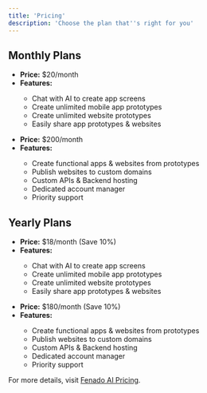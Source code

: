 ```yaml
---
title: 'Pricing'
description: 'Choose the plan that''s right for you'
---
```


## Monthly Plans

<CardGroup cols={2}>
  <Card title="Prototype" icon="wand-magic-sparkles">
    <ul>
      <li><strong>Price:</strong> $20/month</li>
      <li><strong>Features:</strong></li>
      <ul>
        <li>Chat with AI to create app screens</li>
        <li>Create unlimited mobile app prototypes</li>
        <li>Create unlimited website prototypes</li>
        <li>Easily share app prototypes & websites</li>
      </ul>
    </ul>
  </Card>
  <Card title="Business" icon="building">
    <ul>
      <li><strong>Price:</strong> $200/month</li>
      <li><strong>Features:</strong></li>
      <ul>
        <li>Create functional apps & websites from prototypes</li>
        <li>Publish websites to custom domains</li>
        <li>Custom APIs & Backend hosting</li>
        <li>Dedicated account manager</li>
        <li>Priority support</li>
      </ul>
    </ul>
  </Card>
</CardGroup>

## Yearly Plans

<CardGroup cols={2}>
  <Card title="Prototype" icon="wand-magic-sparkles">
    <ul>
      <li><strong>Price:</strong> $18/month (Save 10%)</li>
      <li><strong>Features:</strong></li>
      <ul>
        <li>Chat with AI to create app screens</li>
        <li>Create unlimited mobile app prototypes</li>
        <li>Create unlimited website prototypes</li>
        <li>Easily share app prototypes & websites</li>
      </ul>
    </ul>
  </Card>
  <Card title="Business" icon="building">
    <ul>
      <li><strong>Price:</strong> $180/month (Save 10%)</li>
      <li><strong>Features:</strong></li>
      <ul>
        <li>Create functional apps & websites from prototypes</li>
        <li>Publish websites to custom domains</li>
        <li>Custom APIs & Backend hosting</li>
        <li>Dedicated account manager</li>
        <li>Priority support</li>
      </ul>
    </ul>
  </Card>
</CardGroup>

For more details, visit [Fenado AI Pricing](https://fenado.ai/pricing).
